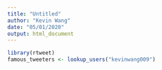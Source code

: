 ```yaml
---
title: "Untitled"
author: "Kevin Wang"
date: "05/01/2020"
output: html_document
---
```


```r
library(rtweet)
famous_tweeters <- lookup_users("kevinwang009")
```

